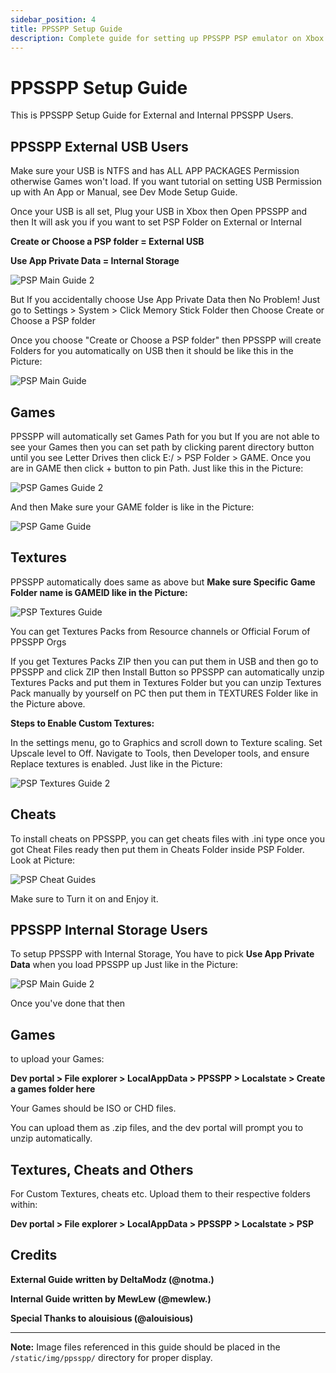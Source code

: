 ```yaml
---
sidebar_position: 4
title: PPSSPP Setup Guide
description: Complete guide for setting up PPSSPP PSP emulator on Xbox for both external USB and internal storage
---
```


# PPSSPP Setup Guide

This is PPSSPP Setup Guide for External and Internal PPSSPP Users.

## PPSSPP External USB Users

Make sure your USB is NTFS and has ALL APP PACKAGES Permission otherwise Games won't load. If you want tutorial on setting USB Permission up with An App or Manual, see Dev Mode Setup Guide.

Once your USB is all set, Plug your USB in Xbox then Open PPSSPP and then It will ask you if you want to set PSP Folder on External or Internal

**Create or Choose a PSP folder = External USB**

**Use App Private Data = Internal Storage**

![PSP Main Guide 2](/img/ppsspp/pspmainguide2.png)

But If you accidentally choose Use App Private Data then No Problem! Just go to Settings > System > Click Memory Stick Folder then Choose Create or Choose a PSP folder

Once you choose "Create or Choose a PSP folder" then PPSSPP will create Folders for you automatically on USB then it should be like this in the Picture:

![PSP Main Guide](/img/PPSSPP/pspmainguide2.png)

## Games

PPSSPP will automatically set Games Path for you but If you are not able to see your Games then you can set path by clicking parent directory button until you see Letter Drives then click E:/ > PSP Folder > GAME. Once you are in GAME then click + button to pin Path. Just like this in the Picture:

![PSP Games Guide 2](/img/PPSSPP/pspgamesguide2.png)

And then Make sure your GAME folder is like in the Picture:

![PSP Game Guide](/img/PPSSPP/pspgameguide.png)

## Textures

PPSSPP automatically does same as above but **Make sure Specific Game Folder name is GAMEID like in the Picture:**

![PSP Textures Guide](/img/PPSSPP/psptexturesguide.png)

You can get Textures Packs from Resource channels or Official Forum of PPSSPP Orgs

If you get Textures Packs ZIP then you can put them in USB and then go to PPSSPP and click ZIP then Install Button so PPSSPP can automatically unzip Textures Packs and put them in Textures Folder but you can unzip Textures Pack manually by yourself on PC then put them in TEXTURES Folder like in the Picture above.

**Steps to Enable Custom Textures:**

In the settings menu, go to Graphics and scroll down to Texture scaling. Set Upscale level to Off.
Navigate to Tools, then Developer tools, and ensure Replace textures is enabled. Just like in the Picture:

![PSP Textures Guide 2](/img/ppsspp/psptexturesguide2.png)

## Cheats

To install cheats on PPSSPP, you can get cheats files with .ini type once you got Cheat Files ready then put them in Cheats Folder inside PSP Folder. Look at Picture:

![PSP Cheat Guides](/img/ppsspp/pspcheatguides.png)

Make sure to Turn it on and Enjoy it.

## PPSSPP Internal Storage Users

To setup PPSSPP with Internal Storage, You have to pick **Use App Private Data** when you load PPSSPP up Just like in the Picture:

![PSP Main Guide 2](/img/ppsspp/pspmainguide2.png)

Once you've done that then

## Games

to upload your Games:

**Dev portal > File explorer > LocalAppData > PPSSPP > Localstate > Create a games folder here**

Your Games should be ISO or CHD files.

You can upload them as .zip files, and the dev portal will prompt you to unzip automatically.

## Textures, Cheats and Others

For Custom Textures, cheats etc. Upload them to their respective folders within:

**Dev portal > File explorer > LocalAppData > PPSSPP > Localstate > PSP**

## Credits

__External Guide written by DeltaModz (@notma.)__

__Internal Guide written by MewLew (@mewlew.)__

__Special Thanks to alouisious (@alouisious)__

---

**Note:** Image files referenced in this guide should be placed in the `/static/img/ppsspp/` directory for proper display.
